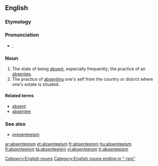 ==English==
===Etymology===
{{suffix|absentee|ism}}

===Pronunciation===
* {{a|UK}} {{IPA|/æb.sənˈtiːˌɪzm̩/}}, {{SAMPA|1=/{b.s@n"ti:%Izm=/}}

===Noun===
{{wikipedia}}
{{en-noun|-}}

#The state of being [[absent]], especially frequently; the practice of an [[absentee]].
#The practice of [[absenting]] one's self from the country or district where one's estate is situated.

====Related terms====
*[[absent]]
*[[absentee]]

===See also===
*[[presenteeism]]

[[Category:English nouns]]
[[Category:English nouns ending in "-ism"]]

[[ar:absenteeism]]
[[et:absenteeism]]
[[fr:absenteeism]]
[[hu:absenteeism]]
[[fi:absenteeism]]
[[ta:absenteeism]]
[[vi:absenteeism]]
[[tr:absenteeism]]